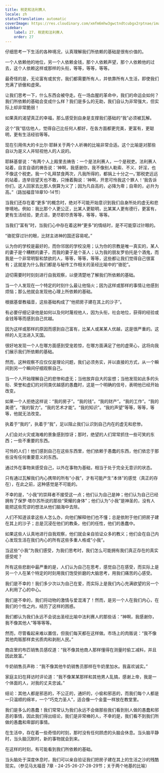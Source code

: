 ```yaml
---
title: 税吏和法利赛人
locale: zh
statusTranslation: automatic
coverImage: https://res.cloudinary.com/xmfm6mhw3gwctndtcubgx2rptnae/image/upload/v1740468922/small_cover_tratado_de_psicologia_revolucionaria_a4c0dca4e0.webp
sidebar:
    label: 27. 税吏和法利赛人
    order: 27
---
```

仔细思考一下生活的各种境况，认真理解我们所依赖的基础是很有价值的。

一个人依赖他的地位，另一个人依赖金钱，那个人依赖声望，那个人依赖他的过去，这个人依赖这样或那样的头衔，等等，等等，等等。

最奇怪的是，无论富有或贫穷，我们都需要所有人，并依靠所有人生活，即使我们充满了骄傲和虚荣。

让我们思考一下，什么东西会被夺走。在一场血腥的革命中，我们的命运会如何？我们所依赖的基础会变成什么样？我们是多么的无助，我们自认为非常强大，但实际上却非常脆弱！

如果真的渴望真正的幸福，那么感受到自身是支撑我们基础的“我”必须被瓦解。

这个“我”低估他人，觉得自己比任何人都好，在各方面都更完美，更富有，更聪明，更有生活经验等等。

现在引用伟大的卡比尔·耶稣关于两个人祈祷的比喻非常合适。这个比喻是对那些自以为是义人并轻视他人的人说的。

耶稣基督说：“有两个人上殿里去祷告：一个是法利赛人，一个是税吏。法利赛人站着，自言自语的祷告说：‘神啊，我感谢你，我不像别人勒索、不义、奸淫，也不像这个税吏。我一个礼拜禁食两次，凡我所得的，都捐上十分之一。’那税吏远远的站着，连举目望天也不敢，只捶着胸说：‘神啊，开恩可怜我这个罪人！’我告诉你们，这人回家去比那人倒算为义了；因为凡自高的，必降为卑；自卑的，必升为高。”（路加福音18章10-14节）

当我们还存在着“更多”的概念时，绝对不可能开始意识到我们自身所处的虚无和悲惨境地。例如：我比那个人更公正，比某人更聪明，比某某人更有德行，更富有，更有生活经验，更贞洁，更尽职尽责等等，等等，等等。

当我们“富有”时，当我们心中存在着这种“更多”的情结时，是不可能穿过针眼的。

“骆驼穿过针的眼，比财主进神的国还容易呢。”

认为你的学校是最好的，而你邻居的学校没用；认为你的宗教是唯一真实的，某人的妻子是个糟糕的妻子，而我的妻子是个圣人；认为我的朋友罗伯托是个酒鬼，而我是一个非常明智和禁欲的人，等等，等等，等等，这些都让我们觉得自己很富有；这就是为什么我们都是与秘传工作相关的圣经比喻中的“骆驼”。

迫切需要时时刻刻进行自我观察，以便清楚地了解我们所依赖的基础。

当一个人发现在一个特定的时刻什么最让他恼火；因为这样或那样的事情让他感到烦恼；那么他就会发现他心理上所依赖的基础。

根据基督教福音，这些基础构成了“他把房子建在其上的沙子”。

有必要仔细记录他是如何以及何时蔑视他人，因为头衔，社会地位，获得的经验或金钱等等而感到自己优越。

因为这样或那样的原因而感到自己富有，比某人或某某人优越，这是很严重的。这样的人无法进入天国。

很好地发现一个人在哪方面感到受宠若惊，在哪方面满足了他的虚荣心，这将向我们展示我们所依赖的基础。

然而，这种观察不应仅仅是理论问题，我们必须务实，并以直接的方式，从一个瞬间到另一个瞬间仔细观察自己。

当一个人开始理解自己的悲惨和虚无；当他放弃自大的妄想；当他发现如此多的头衔、荣誉和虚幻的对同类优越感的愚蠢时，这是一个明确的信号，表明他已经开始改变。

如果一个人拒绝这样说：“我的房子”。“我的钱”。“我的财产”。“我的工作”。“我的美德”。“我的智力”。“我的艺术才能”。“我的知识”。“我的声望”等等，等等，等等，他就无法改变。

执着于“我的”，执着于“我”，足以阻止我们认识到自己内在的虚无和悲惨。

人们会对火灾或海难的景象感到惊讶；那时，绝望的人们常常抓住一些可笑的东西；一些不重要的东西。

可怜的人们！他们感到自己在这些东西里，他们依赖于愚蠢的东西，他们依恋于那些没有任何重要意义的东西。

通过外在事物来感受自己，以外在事物为基础，相当于处于完全无意识的状态。

只有通过瓦解我们内心携带的所有“小我”，才有可能产生“本体”的感觉（真正的存在），在此之前，这种感觉是不可能的。

不幸的是，“小我”的崇拜者不接受这一点；他们认为自己是神；他们认为自己已经拥有了保罗·塔尔苏所说的那些“荣耀的身体”；他们认为“小我”是神圣的，没有人能把这些荒谬的想法从他们脑海中去除。

人们不知道该拿这些人怎么办，向他们解释他们也不懂；总是依附于他们把房子建在其上的沙子；总是沉浸在他们的教条，他们的任性，他们的愚蠢中。

如果这些人认真地进行自我观察，他们就会亲自验证众多的教义；他们会在自己内心发现生活在我们内心的所有这些多重人格或“小我”。

当这些“小我”为我们感受，为我们思考时，我们怎么可能拥有我们真正存在的真实感受呢？

所有这些悲剧中最严重的是，人们认为自己在思考，感觉自己在感受，而实际上是另一个人在某个特定的时刻用我们饱受折磨的大脑思考，用我们痛苦的心感受。

我们是不幸的！我们多少次以为自己在爱，而实际上是我们内心充满欲望的另一个人利用了心的中心。

我们是不幸的，我们将动物的激情与爱混淆了！然而，是另一个人在我们内心，在我们的个性之内，经历了这样的困惑。

我们都认为我们永远不会说出圣经比喻中法利赛人的那些话：“神啊，我感谢你，我不像其他人”等等等等。

然而，尽管看起来难以置信，但我们每天都在这样做。市场上的肉贩说：“我不像其他肉贩那样卖劣质肉和剥削人民。”

商店里的布匹销售员感叹道：“我不像其他商人那样懂得在测量时偷工减料，并且因此致富。”

牛奶销售员声称：“我不像其他牛奶销售员那样在牛奶里加水。我喜欢诚实。”

家庭主妇在拜访时评论道：“我不像某某那样和其他男人乱搞，感谢上帝，我是一个体面的人，对我的丈夫忠诚。”

结论：其他人都是邪恶的，不公正的，通奸的，小偷和邪恶的，而我们每个人都是一只温顺的绵羊，一个“巧克力圣人”，适合像一个金童一样放在教堂里。

我们是多么的愚蠢！我们常常认为我们永远不会做那些我们看到别人做的愚蠢和邪恶的事情，因此我们得出结论，我们是非常棒的人，不幸的是，我们看不到我们所做的愚蠢和卑鄙的事情。

在生活中，存在着一些奇怪的时刻，那时没有任何顾虑的头脑会休息。当头脑平静时，当头脑沉默时，新的事物就会到来。

在这样的时刻，有可能看到我们所依赖的基础。

当头脑处于深度休息时，我们可以亲自验证我们把房子建在其上的生活之沙的残酷现实。（参见马太福音 7章 - 24-25-26-27-28-29节；关于两个地基的比喻）

